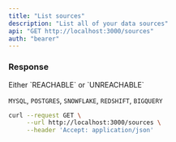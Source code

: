 ```yaml
---
title: "List sources"
description: "List all of your data sources"
api: "GET http://localhost:3000/sources"
auth: "bearer"
---
```


### Response

<ResponseField name="content" type="array of objects">
<Expandable title="Toggle object">

<ResponseField name="nickname" type="string"></ResponseField>

<ResponseField name="schema" type="string"></ResponseField>

<ResponseField name="database" type="string"></ResponseField>

<ResponseField name="status" type="string">
  Either `REACHABLE` or `UNREACHABLE`
</ResponseField>

<ResponseField name="sourceType" type="string">

`MYSQL`, `POSTGRES`, `SNOWFLAKE`, `REDSHIFT`, `BIGQUERY`

</ResponseField>

</Expandable>
</ResponseField>

<RequestExample>

```bash Example Request
curl --request GET \
     --url http://localhost:3000/sources \
     --header 'Accept: application/json'
```

</RequestExample>
